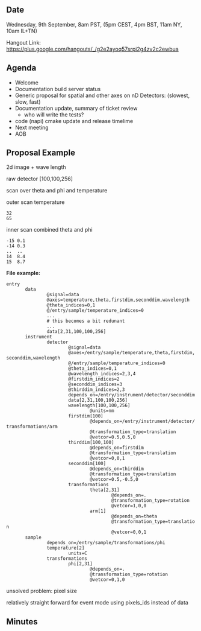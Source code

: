 ==Date==

Wednesday, 9th September, 8am PST, (5pm CEST, 4pm BST, 11am NY, 10am IL+TN)

Hangout Link: https://plus.google.com/hangouts/_/g2e2ayoq57srpi2g4zv2c2ewbua

==Agenda==

* Welcome
* Documentation build server status
* Generic proposal for spatial and other axes on nD Detectors: (slowest, slow, fast)
* Documentation update, summary of ticket review
** who will write the tests?
* code (napi) cmake update and release timelime
* Next meeting
* AOB

== Proposal Example == 

2d image + wave length

raw detector [100,100,256]

scan over theta and phi and temperature

outer scan temperature

 32 
 65

inner scan combined theta and phi

 -15 0.1
 -14 0.3
 ..  ..
 14  8.4
 15  8.7


'''File example:'''

 entry
        data
                @signal=data
                @axes=temperature,theta,firstdim,seconddim,wavelength
                @theta_indices=0,1
                @/entry/sample/temperature_indices=0
                ...
                # this becomes a bit redunant
                ...
                data[2,31,100,100,256]
        instrument
                detector
                        @signal=data
                        @axes=/entry/sample/temperature,theta,firstdim,seconddim,wavelength
                        @/entry/sample/temperature_indices=0
                        @theta_indices=0,1
                        @wavelength_indices=2,3,4
                        @firstdim_indices=2
                        @seconddim_indices=3
                        @thirddim_indices=2,3
                        depends_on=/entry/instrument/detector/seconddim
                        data[2,31,100,100,256]
                        wavelength[100,100,256]
                                @units=nm
                        firstdim[100]
                                @depends_on=/entry/instrument/detector/transformations/arm
                                @transformation_type=translation
                                @vetcor=0.5,0.5,0
                        thirddim[100,100]
                                @depends_on=firstdim
                                @transformation_type=translation
                                @vetcor=0,0,1
                        seconddim[100]
                                @depends_on=thirddim
                                @transformation_type=translation
                                @vetcor=0.5,-0.5,0
                        transformations
                                theta[2,31]
                                        @depends_on=.
                                        @transformation_type=rotation
                                        @vetcor=1,0,0
                                arm[1]
                                        @depends_on=theta
                                        @transformation_type=translation
                                        @vetcor=0,0,1
        sample
                depends_on=/entry/sample/transformations/phi
                temperature[2]
                        units=C
                transformations
                        phi[2,31]
                                @depends_on=.
                                @transformation_type=rotation
                                @vetcor=0,1,0

unsolved problem: pixel size

relatively straight forward for event mode using pixels_ids instead of data


==Minutes==